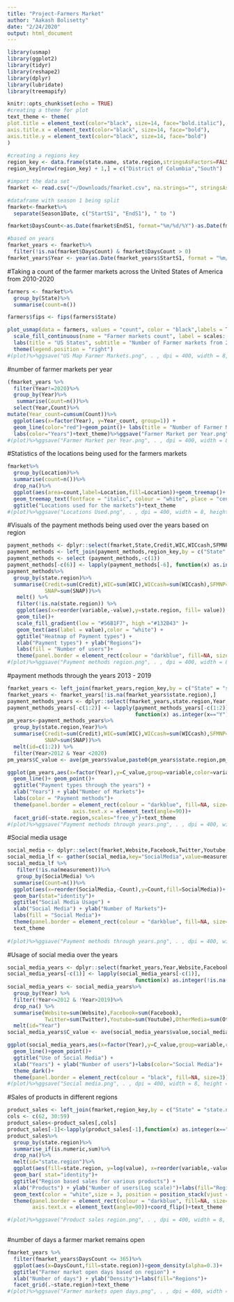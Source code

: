 ```yaml
---
title: "Project-Farmers Market"
author: "Aakash Bolisetty"
date: "2/24/2020"
output: html_document
---
```

```r
library(usmap)
library(ggplot2)
library(tidyr)
library(reshape2)
library(dplyr)
library(lubridate)
library(treemapify)
```

```r
knitr::opts_chunk$set(echo = TRUE)
#creating a theme for plot
text_theme <- theme(
plot.title = element_text(color="black", size=14, face="bold.italic"),
axis.title.x = element_text(color="black", size=14, face="bold"),
axis.title.y = element_text(color="black", size=14, face="bold")
)
 
#creating a regions key
region_key <- data.frame(state.name, state.region,stringsAsFactors=FALSE)
region_key[nrow(region_key) + 1,] = c("District of Columbia","South")

#import the data set
fmarket <- read.csv("~/Downloads/fmarket.csv", na.strings="", stringsAsFactors=FALSE)

#dataframe with season 1 being split
fmarket<-fmarket%>%
  separate(Season1Date, c("StartS1", "EndS1"), " to ")

fmarket$DaysCount<-as.Date(fmarket$EndS1, format="%m/%d/%Y")-as.Date(fmarket$StartS1, format="%m/%d/%Y")

#based on years
fmarket_years <- fmarket%>%
  filter(!is.na(fmarket$DaysCount) & fmarket$DaysCount > 0)
fmarket_years$Year <- year(as.Date(fmarket_years$StartS1, format = "%m/%d/%Y"))

```

#Taking a count of the farmer markets across the United States of America from 2010-2020

```r
farmers <- fmarket%>%
  group_by(State)%>%
  summarise(count=n())

farmers$fips <- fips(farmers$State)

plot_usmap(data = farmers, values = "count", color = "black",labels = T,label_color = 'white') + 
  scale_fill_continuous(name = "Farmer markets count", label = scales::comma) + 
  labs(title = "US States", subtitle = "Number of Farmer markets from 2010-2020")+
  theme(legend.position = "right")
#(plot)%>%ggsave("US Map Farmer Markets.png", . , dpi = 400, width = 8, height = 8)

```

#number of farmer markets per year

```r
(fmarket_years %>%
  filter(Year!=2020)%>%
  group_by(Year)%>%
   summarise(Count=n())%>%
  select(Year,Count)%>%
mutate(Year_count=cumsum(Count))%>%
  ggplot(aes(x=factor(Year), y=Year_count, group=1)) +
  geom_line(color="red")+geom_point()+ labs(title = "Number of Farmer Markets", subtitle = "From 2011-2019") +xlab("Years") + ylab("Number of Farmer markets")+
  labs(color="Years")+text_theme)%>%ggsave("Farmer Market per Year.png", . , dpi = 400, width = 8, height = 4)
#(plot)%>%ggsave("Farmer Market per Year.png", . , dpi = 400, width = 8, height = 8)
```


#Statistics of the locations being used for the farmers markets

```r
fmarket%>%
  group_by(Location)%>%
  summarise(count=n())%>%
  drop_na()%>%
  ggplot(aes(area=count,label=Location,fill=Location))+geom_treemap()+ 
  geom_treemap_text(fontface = "italic", colour = "white", place = "centre",grow = FALSE)+
  ggtitle("Locations used for the markets")+text_theme
#(plot)%>%ggsave("Locations Used.png", . , dpi = 400, width = 8, height = 8)
```

#Visuals of the payment methods being used over the years based on region

```r
payment_methods <- dplyr::select(fmarket,State,Credit,WIC,WICcash,SFMNP,SNAP)
payment_methods <- left_join(payment_methods,region_key,by = c("State" = "state.name"))
payment_methods <- select (payment_methods,-c(1))
payment_methods[-c(6)] <- lapply(payment_methods[-6], function(x) as.integer(x=="Y"))
payment_methods%>%
  group_by(state.region)%>%
  summarise(Credit=sum(Credit),WIC=sum(WIC),WICcash=sum(WICcash),SFMNP=sum(SFMNP),
            SNAP=sum(SNAP))%>%
   melt() %>% 
   filter(!is.na(state.region)) %>% 
   ggplot(aes(x=reorder(variable,-value),y=state.region, fill= value)) + 
   geom_tile()+
   scale_fill_gradient(low = "#56B1F7", high ="#132B43" )+
   geom_text(aes(label = value),color = "white") +
   ggtitle("Heatmap of Payment types") +  
   xlab("Payment types") + ylab("Regions")+
   labs(fill = "Number of users")+
   theme(panel.border = element_rect(colour = "darkblue", fill=NA, size=1))+text_theme
#(plot)%>%ggsave("Payment methods region.png", . , dpi = 400, width = 8, height = 8)
```

#payment methods through the years 2013 - 2019

```r
fmarket_years <- left_join(fmarket_years,region_key,by = c("State" = "state.name"))
fmarket_years <- fmarket_years[!is.na(fmarket_years$state.region),]
payment_methods_years <- dplyr::select(fmarket_years,state.region,Year,Credit,WIC,WICcash,SFMNP,SNAP)
payment_methods_years[-c(1:2)] <- lapply(payment_methods_years[-c(1:2)],
                                         function(x) as.integer(x=="Y"))
pm_years<-payment_methods_years%>%
  group_by(state.region,Year)%>%
  summarise(Credit=sum(Credit),WIC=sum(WIC),WICcash=sum(WICcash),SFMNP=sum(SFMNP),
            SNAP=sum(SNAP))%>%
  melt(id=c(1:2)) %>% 
  filter(Year>2012 & Year <2020)
pm_years$C_value <- ave(pm_years$value,paste0(pm_years$state.region,pm_years$variable),  FUN=cumsum)

ggplot(pm_years,aes(x=factor(Year),y=C_value,group=variable,color=variable))+
  geom_line()+ geom_point()+
  ggtitle("Payment types through the years") + 
  xlab("Years") + ylab("Number of Markets")+
  labs(color = "Payment methods")+
  theme(panel.border = element_rect(colour = "darkblue", fill=NA, size=1),
                     axis.text.x = element_text(angle=90))+
  facet_grid(~state.region,scales="free_y")+text_theme
#(plot)%>%ggsave("Payment methods through years.png", . , dpi = 400, width = 8, height = 8)
```

#Social media usage

```r
social_media <- dplyr::select(fmarket,Website,Facebook,Twitter,Youtube,OtherMedia)
social_media_lf <- gather(social_media,key="SocialMedia",value=measurement)
social_media_lf %>%
   filter(!is.na(measurement))%>%
   group_by(SocialMedia) %>%
  summarise(Count=n())%>%
  ggplot(aes(x=reorder(SocialMedia,-Count),y=Count,fill=SocialMedia))+
  geom_bar(stat="identity")+
  ggtitle("Social Media Usage") + 
  xlab("Social Media") + ylab("Number of Markets")+
  labs(fill = "Social Media")+
  theme(panel.border = element_rect(colour = "darkblue", fill=NA, size=1))+
  text_theme
  
#(plot)%>%ggsave("Payment methods through years.png", . , dpi = 400, width = 8, height = 4)
```



#Usage of social media over the years

```r
social_media_years <- dplyr::select(fmarket_years,Year,Website,Facebook,Twitter,Youtube,OtherMedia)
social_media_years[-c(1)] <- lapply(social_media_years[-c(1)],
                                         function(x) as.integer(!is.na(x)))
social_media_years <- social_media_years%>%
  group_by(Year) %>%
  filter(!Year<=2012 & !Year>2019)%>%
  drop_na() %>%
  summarise(Website=sum(Website),Facebook=sum(Facebook),
            Twitter=sum(Twitter),Youtube=sum(Youtube),OtherMedia=sum(OtherMedia))%>%
  melt(id="Year")
social_media_years$C_value <- ave(social_media_years$value,social_media_years$variable,  FUN=cumsum)

ggplot(social_media_years,aes(x=factor(Year),y=C_value,group=variable,color=variable))+
  geom_line()+geom_point()+
  ggtitle("Use of Social Media") + 
  xlab("Years") + ylab("Number of users")+labs(color="Social Media")+
  theme_dark()+
  theme(panel.border = element_rect(colour = "black", fill=NA, size=3))+text_theme
#(plot)%>%ggsave("Social media.png", . , dpi = 400, width = 8, height = 8)
```

#Sales of products in different regions

```r
product_sales <- left_join(fmarket,region_key,by = c("State" = "state.name"))
cols <- c(62, 30:59)
product_sales<-product_sales[,cols]
product_sales[-1]<-lapply(product_sales[-1],function(x) as.integer(x=="Y"))
product_sales%>%
  group_by(state.region)%>%
  summarise_if(is.numeric,sum)%>%
  drop_na()%>%
  melt(id="state.region")%>%
  ggplot(aes(fill=state.region, y=log(value), x=reorder(variable,-value),label = value)) + 
  geom_bar( stat="identity")+
  ggtitle("Region based sales for various products") + 
  xlab("Products") + ylab("Number of users(Log scale)")+labs(fill="Regions")+
  geom_text(color = "white",size = 3, position = position_stack(vjust = 0.5))+ 
  theme(panel.border = element_rect(colour = "darkblue", fill=NA, size=1),
        axis.text.x = element_text(angle=90))+coord_flip()+text_theme

#(plot)%>%ggsave("Product sales region.png", . , dpi = 400, width = 8, height = 8)
 
```

#number of days a farmer market remains open

```r
fmarket_years %>%
  filter(fmarket_years$DaysCount <= 365)%>%
  ggplot(aes(x=DaysCount,fill=state.region))+geom_density(alpha=0.3)+
  ggtitle("Farmer market open days based on region") + 
  xlab("Number of days") + ylab("Density")+labs(fill="Regions")+
  facet_grid(.~state.region)+text_theme
#(plot)%>%ggsave("Farmer markets open days.png", . , dpi = 400, width = 8, height = 8)
```

